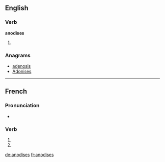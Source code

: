 {{also|anodisés}}
==English==

===Verb===
'''anodises'''

# {{third-person singular of|anodise}}

===Anagrams===
* [[adenosis#English|adenosis]]
* [[Adonises#English|Adonises]]

----

==French==

===Pronunciation===
* {{homophones|lang=fr|anodise|anodisent}}

===Verb===
{{fr-verb-form}}

# {{conjugation of|anodiser||2|s|pres|ind|lang=fr}}
# {{conjugation of|anodiser||2|s|pres|sub|lang=fr}}

[[de:anodises]]
[[fr:anodises]]
